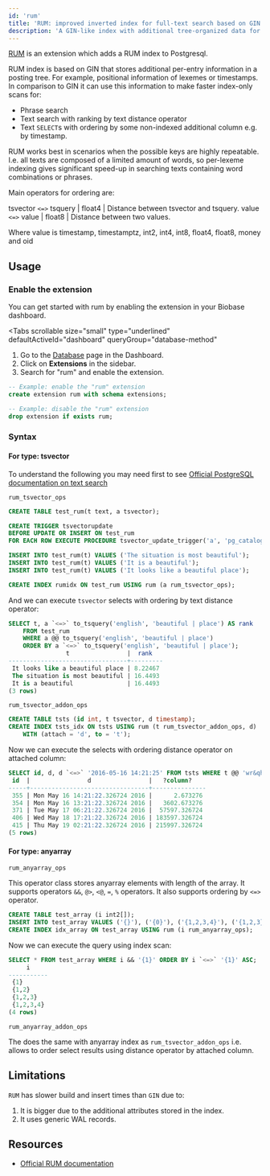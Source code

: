 ```yaml
---
id: 'rum'
title: 'RUM: improved inverted index for full-text search based on GIN index'
description: 'A GIN-like index with additional tree-organized data for each index entry'
---
```


[RUM](https://github.com/postgrespro/rum) is an extension which adds a RUM index to Postgresql.

RUM index is based on GIN that stores additional per-entry information in a posting tree. For example, positional information of lexemes or timestamps. In comparison to GIN it can use this information to make faster index-only scans for:

- Phrase search
- Text search with ranking by text distance operator
- Text `SELECT`s with ordering by some non-indexed additional column e.g. by timestamp.

RUM works best in scenarios when the possible keys are highly repeatable. I.e. all texts are composed of a
limited amount of words, so per-lexeme indexing gives significant speed-up in searching texts containing word
combinations or phrases.

Main operators for ordering are:

tsvector `<=>` tsquery | float4 | Distance between tsvector and tsquery.
value `<=>` value | float8 | Distance between two values.

Where value is timestamp, timestamptz, int2, int4, int8, float4, float8, money and oid

## Usage

### Enable the extension

You can get started with rum by enabling the extension in your Biobase dashboard.

<Tabs
  scrollable
  size="small"
  type="underlined"
  defaultActiveId="dashboard"
  queryGroup="database-method"
>
<TabPanel id="dashboard" label="Dashboard">

1. Go to the [Database](https://biobase.com/dashboard/project/_/database/tables) page in the Dashboard.
2. Click on **Extensions** in the sidebar.
3. Search for "rum" and enable the extension.

</TabPanel>
<TabPanel id="sql" label="SQL">

```sql
-- Example: enable the "rum" extension
create extension rum with schema extensions;

-- Example: disable the "rum" extension
drop extension if exists rum;
```

</TabPanel>
</Tabs>

### Syntax

#### For type: tsvector

To understand the following you may need first to see [Official PostgreSQL documentation on text
search](https://www.postgresql.org/docs/current/functions-textsearch.html)

`rum_tsvector_ops`

```sql
CREATE TABLE test_rum(t text, a tsvector);

CREATE TRIGGER tsvectorupdate
BEFORE UPDATE OR INSERT ON test_rum
FOR EACH ROW EXECUTE PROCEDURE tsvector_update_trigger('a', 'pg_catalog.english', 't');

INSERT INTO test_rum(t) VALUES ('The situation is most beautiful');
INSERT INTO test_rum(t) VALUES ('It is a beautiful');
INSERT INTO test_rum(t) VALUES ('It looks like a beautiful place');

CREATE INDEX rumidx ON test_rum USING rum (a rum_tsvector_ops);
```

And we can execute `tsvector` selects with ordering by text distance operator:

```sql
SELECT t, a `<=>` to_tsquery('english', 'beautiful | place') AS rank
    FROM test_rum
    WHERE a @@ to_tsquery('english', 'beautiful | place')
    ORDER BY a `<=>` to_tsquery('english', 'beautiful | place');
                t                |  rank
---------------------------------+---------
 It looks like a beautiful place | 8.22467
 The situation is most beautiful | 16.4493
 It is a beautiful               | 16.4493
(3 rows)
```

`rum_tsvector_addon_ops`

```sql
CREATE TABLE tsts (id int, t tsvector, d timestamp);
CREATE INDEX tsts_idx ON tsts USING rum (t rum_tsvector_addon_ops, d)
    WITH (attach = 'd', to = 't');
```

Now we can execute the selects with ordering distance operator on attached column:

```sql
SELECT id, d, d `<=>` '2016-05-16 14:21:25' FROM tsts WHERE t @@ 'wr&qh' ORDER BY d `<=>` '2016-05-16 14:21:25' LIMIT 5;
 id  |                d                |   ?column?
-----+---------------------------------+---------------
 355 | Mon May 16 14:21:22.326724 2016 |      2.673276
 354 | Mon May 16 13:21:22.326724 2016 |   3602.673276
 371 | Tue May 17 06:21:22.326724 2016 |  57597.326724
 406 | Wed May 18 17:21:22.326724 2016 | 183597.326724
 415 | Thu May 19 02:21:22.326724 2016 | 215997.326724
(5 rows)
```

#### For type: anyarray

`rum_anyarray_ops`

This operator class stores anyarray elements with length of the array. It supports operators `&&`, `@>`, `<@`, `=`, `%` operators. It also supports ordering by `<=>` operator.

```sql
CREATE TABLE test_array (i int2[]);
INSERT INTO test_array VALUES ('{}'), ('{0}'), ('{1,2,3,4}'), ('{1,2,3}'), ('{1,2}'), ('{1}');
CREATE INDEX idx_array ON test_array USING rum (i rum_anyarray_ops);
```

Now we can execute the query using index scan:

```sql
SELECT * FROM test_array WHERE i && '{1}' ORDER BY i `<=>` '{1}' ASC;
     i
-----------
 {1}
 {1,2}
 {1,2,3}
 {1,2,3,4}
(4 rows)
```

`rum_anyarray_addon_ops`

The does the same with anyarray index as `rum_tsvector_addon_ops` i.e. allows to order select results using distance
operator by attached column.

## Limitations

`RUM` has slower build and insert times than `GIN` due to:

1. It is bigger due to the additional attributes stored in the index.
2. It uses generic WAL records.

## Resources

- [Official RUM documentation](https://github.com/postgrespro/rum)
